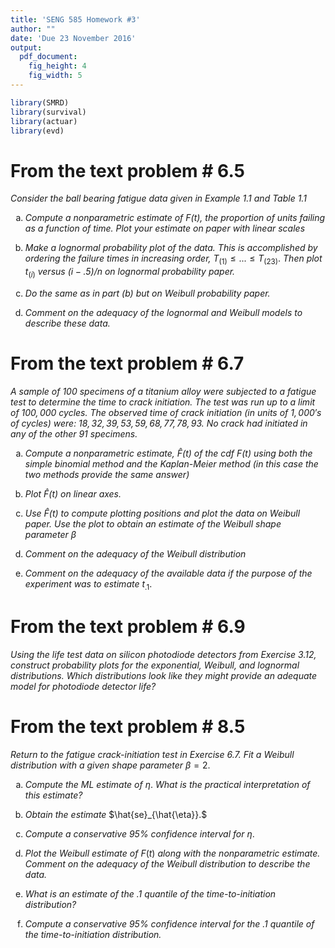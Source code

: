 ```yaml
---
title: 'SENG 585 Homework #3'
author: ""
date: 'Due 23 November 2016'
output:
  pdf_document:
    fig_height: 4
    fig_width: 5
---
```


```r
library(SMRD)
library(survival)
library(actuar)
library(evd)
```

# From the text problem # 6.5

_Consider the ball bearing fatigue data given in Example 1.1 and Table 1.1_

(a) _Compute a nonparametric estimate of $F(t)$, the proportion of units failing as a function of time.  Plot your estimate on paper with linear scales_

(b) _Make a lognormal probability plot of the data.  This is accomplished by ordering the failure times in increasing order,_ $T_{(1)}\le...\le T_{(23)}.$  _Then plot_ $t_{(i)}$ _versus $(i-.5)/n$ on lognormal probability paper._

(c) _Do the same as in part (b) but on Weibull probability paper._

(d) _Comment on the adequacy of the lognormal and Weibull models to describe these data._

# From the text problem # 6.7

_A sample of $100$ specimens of a titanium alloy were subjected to a fatigue test to determine the time to crack initiation.  The test was run up to a limit of $100,000$ cycles.  The observed time of crack initiation (in units of $1,000's$ of cycles) were: $18,32,39,53,59,68,77,78,93.$ No crack had initiated in any of the other $91$ specimens._

(a) _Compute a nonparametric estimate, $\hat{F}(t)$ of the cdf $F(t)$ using both the simple binomial method and the Kaplan-Meier method (in this case the two methods provide the same answer)_

(b) _Plot $\hat{F}(t)$ on linear axes._

(c) _Use $\hat{F}(t)$ to compute plotting positions and plot the data on Weibull paper.  Use the plot to obtain an estimate of the Weibull shape parameter $\beta$_

(d) _Comment on the adequacy of the Weibull distribution_

(e) _Comment on the adequacy of the available data if the purpose of the experiment was to estimate_ $t_{.1}.$

# From the text problem # 6.9

_Using the life test data on silicon photodiode detectors from Exercise 3.12, construct probability plots for the exponential, Weibull, and lognormal distributions.  Which distributions look like they might provide an adequate model for photodiode detector life?_

# From the text problem # 8.5

_Return to the fatigue crack-initiation test in Exercise 6.7.  Fit a Weibull distribution with a given shape parameter_ $\beta=2.$

(a) _Compute the ML estimate of_ $\eta.$  _What is the practical interpretation of this estimate?_

(b) _Obtain the estimate_ $\hat{se}_{\hat{\eta}}.$

(c) _Compute a conservative 95% confidence interval for_ $\eta.$

(d) _Plot the Weibull estimate of_ $F(t)$ _along with the nonparametric estimate.  Comment on the adequacy of the Weibull distribution to describe the data._

(e) _What is an estimate of the .1 quantile of the time-to-initiation distribution?_

(f) _Compute a conservative 95% confidence interval for the .1 quantile of the time-to-initiation distribution._

